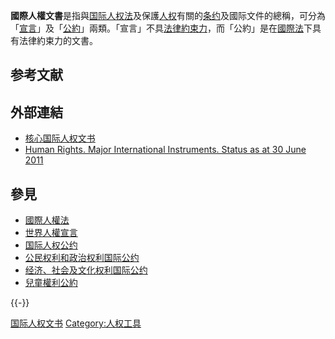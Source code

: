 {{Multiple issues|
{{Expand|time=2013-11-11T13:34:29+00:00}} 
{{Unreferenced|time=2013-11-11T15:28:37+00:00}}
}}

'''國際人權文書'''是指與[[国际人权法|国际人权法]]及保護[[人权|人权]]有關的[[条约|条约]]及國际文件的總稱，可分為「[[宣言|宣言]]」及「[[公約|公約]]」兩類。「宣言」不具[[法律約束力|法律約束力]]，而「公約」是在[[國際法|國際法]]下具有法律約束力的文書。

== 参考文献 ==
{{Reflist}}

== 外部連結 ==
* [https://web.archive.org/web/20131111203822/http://www.ohchr.org/CH/Issues/Pages/CoreInstruments.aspx 核心国际人权文书]{{zh-hans}}
* [http://www.unesco.org/new/en/social-and-human-sciences/themes/human-rights-based-approach/sv3/news/human_rights_major_international_instruments_status_as_at_30_june_2011/ Human Rights. Major International Instruments. Status as at 30 June 2011] {{Wayback|url=http://www.unesco.org/new/en/social-and-human-sciences/themes/human-rights-based-approach/sv3/news/human_rights_major_international_instruments_status_as_at_30_june_2011/ |date=20190515043643 }}{{en}}

== 參見 ==
* [[國際人權法|國際人權法]]
* [[世界人權宣言|世界人權宣言]]
* [[国际人权公约|国际人权公约]]
* [[公民权利和政治权利国际公约|公民权利和政治权利国际公约]]
* [[经济、社会及文化权利国际公约|经济、社会及文化权利国际公约]]
* [[兒童權利公約|兒童權利公約]]

{{-}}
{{國際人權文書}}

{{Authority control}}
[[Category:国际人权文书|]]
[[Category:人权工具|Category:人权工具]]

{{stub}}